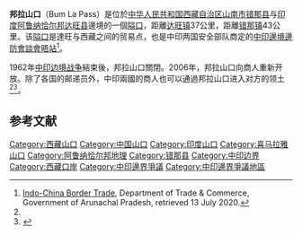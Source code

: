 {{Infobox Mountain Pass
| name = 邦拉山口<br>Bum La Pass
| photo = Bumla-Pass.jpg
| photo_width = 250px
| photo_caption =邦拉山口的[[中印邊境邊防會談會晤站|中印邊境邊防會談會晤站]]
| elevation = {{convert|15200|ft}}
| traversed = 
| location = {{CHN}}[[西藏自治区|西藏]][[错那县|错那县]]- <br> {{IND}}[[阿鲁纳恰尔邦|阿鲁纳恰尔邦]][[达旺地区|达旺地区]] 
| range = [[喜马拉雅山脉|喜马拉雅山脉]]
| map = India Arunachal Pradesh relief#China Tibet relief
| label_position = top
| coords = {{coord|27.7236979|91.8916106|type:pass|format=dms|display=inline,title}}
| topo =
}}
'''邦拉山口'''（Bum La Pass）是位於[[中华人民共和国|中华人民共和国]][[西藏自治区|西藏自治区]][[山南市|山南市]][[错那县|错那县]]与[[印度|印度]][[阿鲁纳恰尔邦|阿鲁纳恰尔邦]][[达旺县|达旺县]]邊境的一個[[隘口|隘口]]，距離[[达旺镇|达旺镇]]37公里，距離[[错那镇|错那镇]]43公里。该[[隘口|隘口]]是達旺与西藏之间的贸易点，也是中印两国安全部队商定的[[中印邊境邊防會談會晤站|中印邊境邊防會談會晤站]]<ref name="Arunachal Commerce">
[http://aruntrade.gov.in/html/indo_china_trade.htm Indo-China Border Trade], Department of Trade & Commerce, Government of Arunachal Pradesh, retrieved 13 July 2020.
</ref>。

1962年[[中印边境战争|中印边境战争]]結束後，邦拉山口關閉。2006年，邦拉山口向商人重新开放。除了各国的邮递员外，中印兩國的商人也可以通過邦拉山口进入对方的领土<ref name="Arunachal Commerce" /><ref name="sevendiary.com">{{Cite web|title=BUMLA PASS|url=http://sevendiary.com/bumla-pass/|accessdate=2013-04-19|date=November 8, 2012|work=sevendiary.com|publisher=sevendiary.com}}</ref>。

== 参考文献 ==
{{Reflist|2}}

{{DEFAULTSORT:Bum La}}
{{中国山口}}
[[Category:西藏山口|Category:西藏山口]]
[[Category:中国山口|Category:中国山口]]
[[Category:印度山口|Category:印度山口]]
[[Category:喜马拉雅山口|Category:喜马拉雅山口]]
[[Category:阿鲁纳恰尔邦地理|Category:阿鲁纳恰尔邦地理]]
[[Category:错那县|Category:错那县]]
[[Category:中印边界|Category:中印边界]]
[[Category:西藏口岸|Category:西藏口岸]]
[[Category:中印邊界爭議|Category:中印邊界爭議]]
[[Category:中印邊界爭議地區|Category:中印邊界爭議地區]]